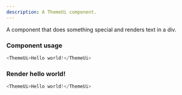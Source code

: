 ```yaml
---
description: A ThemeUi component.
---
```



A component that does something special and renders text in a div.

### Component usage
```js
<ThemeUi>Hello world!</ThemeUi>
```

### Render hello world!

```js live
<ThemeUi>Hello world!</ThemeUi>
```
